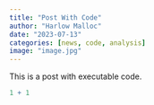 ```yaml
---
title: "Post With Code"
author: "Harlow Malloc"
date: "2023-07-13"
categories: [news, code, analysis]
image: "image.jpg"
---
```


This is a post with executable code.

```r
1 + 1
```
